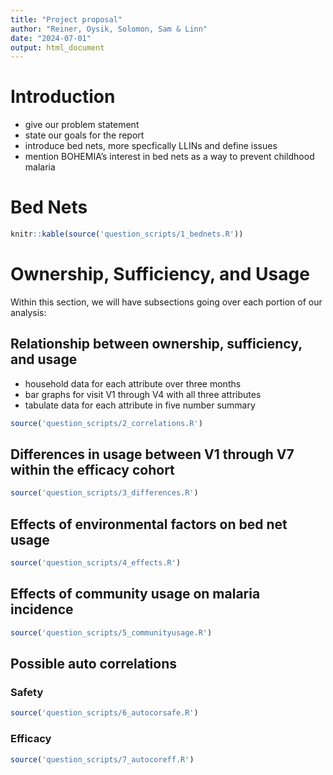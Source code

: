```yaml
---
title: "Project proposal"
author: "Reiner, Oysik, Solomon, Sam & Linn"
date: "2024-07-01"
output: html_document
---
```

# Introduction
- give our problem statement
- state our goals for the report
- introduce bed nets, more specfically LLINs and define issues
- mention BOHEMIA's interest in bed nets as a way to prevent childhood malaria 

# Bed Nets
```r
knitr::kable(source('question_scripts/1_bednets.R'))
```
# Ownership, Sufficiency, and Usage
Within this section, we will have subsections going over each portion of our analysis:

## Relationship between ownership, sufficiency, and usage

- household data for each attribute over three months 
- bar graphs for visit V1 through V4 with all three attributes
- tabulate data for each attribute in five number summary

```r
source('question_scripts/2_correlations.R')
```



## Differences in usage between V1 through V7 within the efficacy cohort

```r
source('question_scripts/3_differences.R')
```


## Effects of environmental factors on bed net usage

```r
source('question_scripts/4_effects.R')
```


## Effects of community usage on malaria incidence 

```r
source('question_scripts/5_communityusage.R')
```

## Possible auto correlations
### Safety

```r
source('question_scripts/6_autocorsafe.R')
```

### Efficacy

```r
source('question_scripts/7_autocoreff.R')
```

